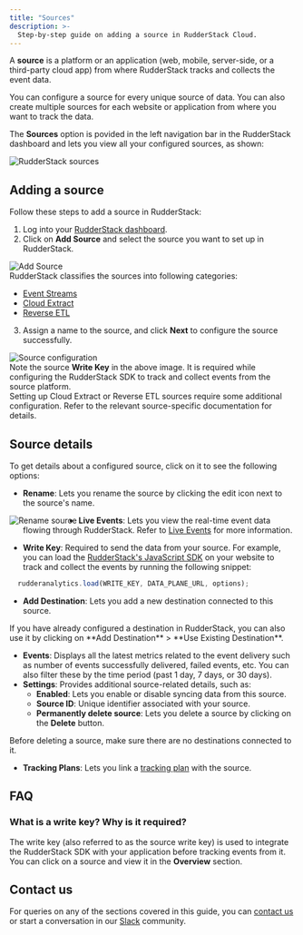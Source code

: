 ```yaml
---
title: "Sources"
description: >-
  Step-by-step guide on adding a source in RudderStack Cloud.
---
```


A **source** is a platform or an application (web, mobile, server-side, or a third-party cloud app) from where RudderStack tracks and collects the event data.

<div class="infoBlock">
You can configure a source for every unique source of data. You can also create multiple sources for each website or application from where you want to track the data.
</div>

The **Sources** option is povided in the left navigation bar in the RudderStack dashboard and lets you view all your configured sources, as shown:

<img src="../assets/rs-cloud/rudderstack-sources.png" alt="RudderStack sources" />

## Adding a source

Follow these steps to add a source in RudderStack:

1. Log into your [RudderStack dashboard](https://app.rudderstack.com/).
2. Click on **Add Source** and select the source you want to set up in RudderStack.

<img src="../assets/rs-cloud/add-source.png" alt="Add Source" />

<div class="successBlock">
RudderStack classifies the sources into following
  categories:
  <ul>
    <li>
      <a href="https://rudderstack.com/docs/sources/cloud-apps/">Event Streams</a>
    </li>
    <li>
      <a href="https://rudderstack.com/docs/sources/extract/">Cloud Extract</a>
    </li>
    <li>
      <a href="https://rudderstack.com/docs/sources/reverse-etl/">Reverse ETL</a>
    </li>
  </ul>
</div>

3. Assign a name to the source, and click **Next** to configure the source successfully.

<img src="../assets/rs-cloud/source-configure.png" alt="Source configuration" />

<div class="infoBlock">
Note the source <strong>Write Key</strong> in the above image. It is required while configuring the RudderStack SDK to track and collect events from the source platform.
</div>

<div class="warningBlock">
Setting up Cloud Extract or Reverse ETL sources require some additional configuration. Refer to the relevant source-specific documentation for details.
</div>

## Source details

To get details about a configured source, click on it to see the following options:

- **Rename**: Lets you rename the source by clicking the edit icon next to the source's name.

<img src="../assets/rs-cloud/rename-source.png" align="left" alt="Rename source" />

- **Live Events**: Lets you view the real-time event data flowing through RudderStack. Refer to [Live Events](https://www.rudderstack.com/docs/rudderstack-cloud/live-events/) for more information.

- **Write Key**: Required to send the data from your source. For example, you can load the [RudderStack's JavaScript SDK](https://rudderstack.com/docs/sources/sdks/rudderstack-javascript-sdk/) on your website to track and collect the events by running the following snippet:

```javascript
  rudderanalytics.load(WRITE_KEY, DATA_PLANE_URL, options);
```

- **Add Destination**: Lets you add a new destination connected to this source.

<div class="infoBlock">
If you have already configured a destination in RudderStack, you can also use it by clicking on **Add Destination** > **Use Existing Destination**.
</div>

- **Events**: Displays all the latest metrics related to the event delivery such as number of events successfully delivered, failed events, etc. You can also filter these by the time period (past 1 day, 7 days, or 30 days).
- **Settings**: Provides additional source-related details, such as:
  - **Enabled**: Lets you enable or disable syncing data from this source.
  - **Source ID**: Unique identifier associated with your source.
  - **Permanently delete source**: Lets you delete a source by clicking on the **Delete** button.

<div class="warningBlock">
Before deleting a source, make sure there are no destinations connected to it.
</div>

- **Tracking Plans**: Lets you link a [tracking plan](https://www.rudderstack.com/docs/data-governance/tracking-plans/) with the source.

## FAQ

### What is a write key? Why is it required?

The write key (also referred to as the source write key) is used to integrate the RudderStack SDK with your application before tracking events from it. You can click on a source and view it in the **Overview** section.

## Contact us

For queries on any of the sections covered in this guide, you can [contact us](mailto:%20docs@rudderstack.com) or start a conversation in our [Slack](https://rudderstack.com/join-rudderstack-slack-community) community.

